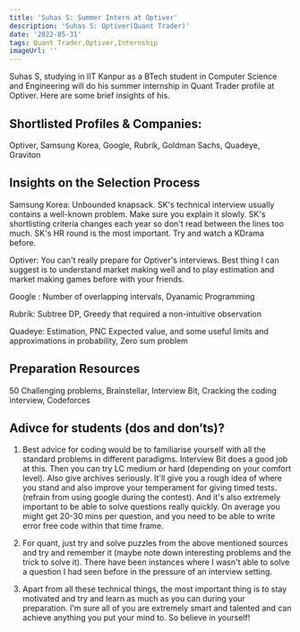 ```yaml
---
title: 'Suhas S: Summer Intern at Optiver'
description: 'Suhas S: Optiver(Quant Trader)'
date: '2022-05-31'
tags: Quant Trader,Optiver,Internship
imageUrl: ''
---
```


Suhas S, studying in IIT Kanpur as a BTech student in Computer Science and Engineering will do
his summer internship in Quant Trader profile at Optiver. Here are some brief
insights of his.

## Shortlisted Profiles & Companies:
Optiver, Samsung Korea, Google, Rubrik, Goldman Sachs, Quadeye, Graviton

## Insights on the Selection Process
Samsung Korea: Unbounded knapsack. SK's technical interview usually contains a well-known problem. Make sure you explain it slowly. SK's shortlisting criteria changes each year so don't read between the lines too much. SK's HR round is the most important. Try and watch a KDrama before. 

Optiver: You can't really prepare for Optiver's interviews. Best thing I can suggest is to understand market making well and to play estimation and market making games before with your friends.

Google : Number of overlapping intervals, Dyanamic Programming

Rubrik: Subtree DP, Greedy that required a non-intuitive observation

Quadeye: Estimation, PNC Expected value, and some useful limits and approximations in probability, Zero sum problem 


##  Preparation Resources
50 Challenging problems, Brainstellar, Interview Bit, Cracking the coding interview, Codeforces

## Adivce for students (dos and don’ts)? 
1) Best advice for coding would be to familiarise yourself with all the standard problems in different paradigms. Interview Bit does a good job at this. Then you can try LC medium or hard (depending on your comfort level). Also give archives seriously. It'll give you a rough idea of where you stand and also improve your temperament for giving timed tests. (refrain from using google during the contest). And it's also extremely important to be able to solve questions really quickly. On average you might get 20-30 mins per question, and you need to be able to write error free code within that time frame.

2) For quant, just try and solve puzzles from the above mentioned sources and try and remember it (maybe note down interesting problems and the trick to solve it). There have been instances where I wasn't able to solve a question I had seen before in the pressure of an interview setting.

3) Apart from all these technical things, the most important thing is to stay motivated and try and learn as much as you can during your preparation. I'm sure all of you are extremely smart and talented and can achieve anything you put your mind to. So believe in yourself! 

